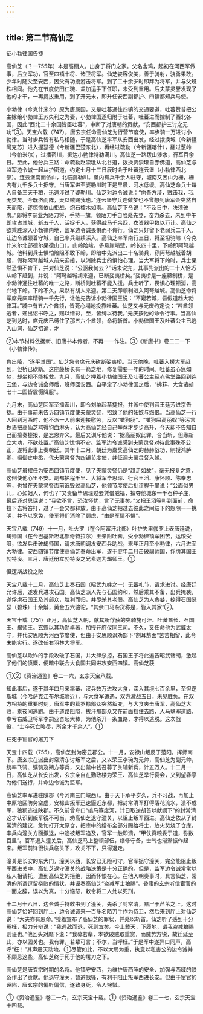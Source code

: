 ```yaml
---
---
---
```

title: 第二节高仙芝
---



征小勃律国告捷

高仙芝（？—755年）本是高丽人。出身于将门之家。父名舍鸡，起初在河西军做事，后立军功，官至四镇十将、诸卫将军。仙芝姿容俊美，善于骑射，骁勇果敢。少年时随父至安西，因父有功授游击将军。到了二十余岁时即拜为将军，并与父班秩相同。他先在节度使田仁琬、盖加运手下任职，未受到重用。后夫蒙灵詧发现了他的才干，一再提拔重用。到了开元末，即升任安西副都护、四镇都知兵马使。

小勃律（今克什米尔）原为唐属国，又是吐蕃通往四镇的交通要道，吐蕃赞普把公主嫁给小勃律王苏失利之为妻，小勃律国遂归附于吐蕃，吐蕃进而控制了西北各国，因此“西北二十余国皆臣吐蕃”，中断了对唐朝的贡献，“安西都护三讨之无功”③。天宝六载（747），唐玄宗任命高仙芝为行营节度使，率步骑一万进讨小勃律。当时步兵皆有私马相随，于是高仙芝率军从安西出发，经过拨换城（今新疆阿克苏）进入握瑟德（今新疆巴楚东北），再经过疏勒（今新疆喀什），翻过葱岭（今帕米尔），过播密川，抵达小勃律特勒满川。高仙芝一路跋山涉水，行军百余日。至此，他分兵三路：命疏勒赵崇玭从北谷道，拨换贾崇瓘自赤佛道，高仙芝与监军边令诚一起从护密道，约定七月十三日辰时会于吐蕃连云堡（小勃律西北部）。连云堡南面依山，北临婆勒川。堡内有兵千余人驻守，城南又因山为栅，栅内有九千多兵士据守。当唐军进至婆勒川时正是早晨，河水低缓。高仙芝命兵士每人自备三天干粮，迅速涉过了婆勒川。仙芝对边令诚说：“向吾方涉，贼击我，我无类矣。今既济而阵，天以贼赐我也。”连云堡守兵连做梦也不曾想到唐军会突然自天而降，遂惊慌依山拒战，炮石檑木如雨。高仙芝下令说：“不及日中，决须破虏。”郎将李嗣业为陌刀将，手持一旗，领陌刀手自险处先登，奋力杀去，未到中午即攻占其城，斩五千人，活捉千人，获得战马千余匹，衣资器甲数以万计。高仙芝欲乘胜深入小勃律内地，监军边令诚畏惧而不肯行。仙芝只好留下老弱兵二千人，让边令诚领着守城，自己率兵继续深入。高仙芝率军南行三日，将至坦驹岭（今克什米尔北部德尔果德山口）。山岭险峻，多悬崖峭壁，岭长四十里，下岭即阿弩越城。他料到兵士惧怕险阻不敢下岭，即暗中先派出二十名骑兵，穿阿弩越城着胡服，假称阿弩越城人前来迎接，以消除兵士的惧怕心理。当大军将下岭时，兵士果然恐惧不肯下，并对仙芝说：“公驱我何去？”话未说完，其事先派出的二十人恰巧从岭下赶到，并说：“阿弩越城胡来迎，已断娑夷桥矣。”娑夷桥是一座藤制桥，是小勃律通往吐蕃的唯一之路，断桥则吐蕃不能入援。兵士听了，畏惧心理顿消，高兴地下岭。下岭不久，果然有胡人来迎。第二天即顺利进入阿弩越城。高仙芝命将军席元庆率精骑一千先行，让他先告诉小勃律国王说：“不窥若城，吾假道趋大勃律耳。”城中有五六个酋领，皆死心塌地投靠吐蕃。仙芝又与元庆约定说：“若酋领逃者，递出诏书呼之，赐以缯彩，至，皆缚以待我。”元庆按他的命令行事。当高仙芝到达时，席元庆已缚住了那五六个酋领，命将斩首。小勃律国王及吐蕃公主已逃入山洞，仙芝招谕，才

②本节材料依据新、旧唐书本传者，不再一一作注。③《新唐书》卷二二一下《小勃律传》。

肯出降，“遂平其国”。仙芝急令席元庆砍断娑夷桥。当天傍晚，吐蕃入援大军赶到，但桥已砍断。这座藤桥长有一箭之地，修复需要一年的时间。吐蕃虽心急如焚，却坐视不能相救。九月，高仙芝押着小勃律国王及吐蕃公主经赤佛堂路回到连云堡，与边令诚会师后，班师回安西。自平定了小勃律国之后，“拂菻、大食诸胡七十二国皆震慑降服”。

九月末，高仙芝回军至播密川，即令刘单起草捷报，并派中使判官王廷芳进京告捷。由于事前未告诉四镇节度使夫蒙灵詧，招致了他的妬嫉与怨恨。当高仙芝一行人回到河西时，他不派一人前来迎接慰劳，反以“噉狗肠”、“噉狗屎高丽奴”等污言秽语把高仙芝骂得狗血淋头，认为高仙芝经自己举荐才步步高升，今天却不告知自己而擅奏捷报，是忘恩弃义。最后又训斥他说：“据高丽奴此罪，合当斩，但缘新立大功，不欲处置。”高仙芝忧惧不安。监军边令诚感到夫蒙灵詧对待此事殊不公正，遂将此事上奏朝廷。其年十二月，朝廷为嘉奖高仙芝的赫赫战功，制授鸿胪卿、摄御史中丞，代夫蒙灵詧为四镇节度使，并征调夫蒙灵詧入朝。

高仙芝虽擢任为安西四镇节度使，见了夫蒙灵詧仍是“趋走如故”，毫无报复之意，这倒使他心里不安。副都护程千里、大将军毕思琛、行官王滔、康怀顺、陈奉忠等，也曾在夫蒙灵詧面前诋毁过高仙芝，他领节度使后批评程千里说：“公面似男儿，心如妇人，何也？”又责备毕思琛过去凭借威福，擅夺他城东一千石种子庄，最后还对思琛说：“我欲不言，恐汝怀忧，言了无事矣。”又把王滔等叫到面前，命拉下去将笞打，过了一会又都释放。由于高仙芝把过去彼此之间结下的怨隙一一挑明，并予以宽免，使军将们消除了顾虑，“由是军情不惧”。

天宝八载（749）十一月，吐火罗（在今阿富汗北部）叶护失里伽罗上表唐廷说，朅师国（在今巴基斯坦北部奇特拉尔）王亲附吐蕃，受小勃律镇军困苦，运粮受阻，欲发兵击破朅师国，请求唐朝调发安西兵助战，来年正月至小勃律，六月进至大勃律。安西四镇节度使高仙芝奉命出军，遂于翌年二月击破朅师国，俘虏其国王勃特没。三月，唐廷册立勃特没之兄素迦为朅师王。①

怛逻斯战役之败

天宝八载十二月，高仙芝上奏石国（昭武九姓之一）无蕃礼节，请求进讨。经唐廷允许后，遂发兵进攻石国。高仙芝派人先与石国约和，然后乘其不备，出兵掩袭，遂俘虏石国王及其部众，胜利而归，并尽杀其老弱。高仙芝为人贪婪，掠得石国瑟瑟（碧珠）十余斛，黄金五六骆驼，“其余口马杂货称是，皆入其家”②。

天宝十载（751）正月，高仙芝入朝，献其所俘获的突骑施可汗、吐蕃酋长、石国王、朅师王。玄宗以其功勋卓著，加授开府仪同三司。不久，又任命他为武威太守，并代安思顺为河西节度使，但由于安思顺讽劝部下“割耳剺面”苦苦相留，此令未能实行。遂改任右羽林大将军。

高仙芝以欺诈的手段攻破了石国，并大肆杀掠，石国王子将此遍告昭武诸胡，激起了他们的愤慨，便暗中联合大食国共同进攻安西四镇。高仙芝获

①②《资治通鉴》卷二一六，玄宗天宝八载。

知此事后，遂于其年四月亲率蕃、汉兵数万进攻大食，深入其境七百余里，至怛逻斯城（今哈萨克江布尔城附近），与大食军遭遇，双方激战五日，未见胜负。在双方相持的重要时刻，唐军中的葛罗禄部众突然叛变，与大食夹击唐军，高仙芝大败，乘夜间逃跑。由于道路阻隘，拔汗那部众又在前面挡住去路，人马壅塞道路，幸亏右威卫将军李嗣业奋起大棒，为他杀开一条血路，才得以逃脱。这次战役，“士卒死亡略尽，所余才千余人”。①

枉死于宦官的屠刀下

天宝十四载（755），高仙芝封为密云郡公。十一月，安禄山叛反于范阳，挥师南下。唐玄宗在派出封常清东讨叛军之后，又以荣王李琬为元帅，高仙芝为副元帅，统率飞骑、彍骑及朔方等兵，又出禁中钱召募了关辅新兵，计五万人。十二月一日，高仙芝从长安出发，玄宗亲自在勤政楼为荣王、高仙芝举行宴会，又到望春亭为他们送行，并命边令诚为监军。

高仙芝率军进驻陕郡（今河南三门峡西）。由于天下承平岁久，兵不习战，再加上中原地区防务空虚，安禄山叛军迅速逼近东都，把封常清军打得落花流水，溃不成军，狼狈逃往陕郡。不久前曾夸口“挑马箠度河，计日取逆胡首以献阙下”的封常清这才认识到叛军锐不可当，劝高仙芝退守潼关，以阻止叛军西进。高仙芝依从了封常清的建议，急忙打开太原仓，把库中的缯布全部分赐给将士，放火焚烧了仓库，率兵向潼关方面撤退，中途被叛军追及，官军一触即溃，“甲仗资粮委于道，弥数百里”。官军退入潼关后，高仙芝马上整顿部伍，缮修守备，士气也渐渐振作起来。叛军前锋很快兵临关下，攻关不下，只得退走。

潼关是长安的东大门，潼关以西，长安已无险可守。官军扼守潼关，完全能阻止叛军西进关中，高仙芝退守潼关的战略决策是十分正确的。但是，监军边令诚常常以私人相请托，遭到高仙芝的拒绝，因而怀恨在心。在他入朝奏事时，具言仙芝、常清的所谓逗留桡败的情状，并诬奏高仙芝“盗减军士粮赐”。昏庸的玄宗听信宦官的一面之辞，误以为真，十分恼怒，敕令将二人处以死刑。

十二月十八日，边令诚手持敕书到了潼关，先杀了封常清，暴尸于芦苇之上。这时高仙芝恰好回到厅上，边令诚调来一百多名陌刀手作为侍卫，然后来到厅上对仙芝说：“大夫亦有恩命。”接着宣布了高仙芝的罪状，并处以斩首。仙芝听了感到十分冤枉，极力分辩说：“我遇敌而退，死则宜矣。今上戴天，下履地，谓我盗减粮赐则诬也。”他回头对麾下说：“我募若辈，本欲破贼取重赏，而贼势方锐，故迁延至此，亦以固关也。我有罪，若辈可言；不尔，当呼枉。”于是军中遂异口同声，高呼“枉！”其声震天动地。①尽管如此，不以大局为重，执意以私害公的边令诚并不顾忌这些，高仙芝终于死于他的屠刀之下。

高仙芝是唐玄宗时期的名将。他镇守安西，为维护唐西陲的安全、加强与西域的联系作出了贡献。他退守潼关，暂避敌锋，有利于阻止叛军西进长安。但由于宦官的诬陷，唐玄宗的偏听偏信，遂致身死，令人惋惜。

①《资治通鉴》卷二一六，玄宗天宝十载。①《资治通鉴》卷二一七，玄宗天宝十四载。
